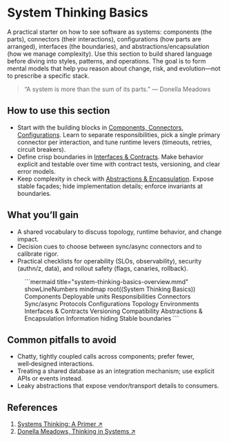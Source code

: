 
# System Thinking Basics

A practical starter on how to see software as systems: components (the parts), connectors (their interactions), configurations (how parts are arranged), interfaces (the boundaries), and abstractions/encapsulation (how we manage complexity). Use this section to build shared language before diving into styles, patterns, and operations. The goal is to form mental models that help you reason about change, risk, and evolution—not to prescribe a specific stack.

> “A system is more than the sum of its parts.” — Donella Meadows

## How to use this section

- Start with the building blocks in [Components, Connectors, Configurations](./components-connectors-configurations). Learn to separate responsibilities, pick a single primary connector per interaction, and tune runtime levers (timeouts, retries, circuit breakers).
- Define crisp boundaries in [Interfaces & Contracts](./interfaces-and-contracts). Make behavior explicit and testable over time with contract tests, versioning, and clear error models.
- Keep complexity in check with [Abstractions & Encapsulation](./abstractions-and-encapsulation). Expose stable façades; hide implementation details; enforce invariants at boundaries.

## What you’ll gain

- A shared vocabulary to discuss topology, runtime behavior, and change impact.
- Decision cues to choose between sync/async connectors and to calibrate rigor.
- Practical checklists for operability (SLOs, observability), security (authn/z, data), and rollout safety (flags, canaries, rollback).

<Figure caption="A mind map overview of system thinking basics.">
```mermaid title="system-thinking-basics-overview.mmd" showLineNumbers
mindmap
  root((System Thinking Basics))
    Components
      Deployable units
      Responsibilities
    Connectors
      Sync/async
      Protocols
    Configurations
      Topology
      Environments
    Interfaces & Contracts
      Versioning
      Compatibility
    Abstractions & Encapsulation
      Information hiding
      Stable boundaries
```
</Figure>

## Common pitfalls to avoid

- Chatty, tightly coupled calls across components; prefer fewer, well‑designed interactions.
- Treating a shared database as an integration mechanism; use explicit APIs or events instead.
- Leaky abstractions that expose vendor/transport details to consumers.

<DocCardList items={useCurrentSidebarCategory().items} />

## References

<!-- markdownlint-disable MD033 -->
1. <a href="https://www.systems-thinking.org/" target="_blank" rel="nofollow noopener noreferrer">Systems Thinking: A Primer ↗️</a>
2. <a href="https://www.amazon.com/Thinking-Systems-Donella-H-Meadows/dp/1603580557" target="_blank" rel="nofollow noopener noreferrer">Donella Meadows, Thinking in Systems ↗️</a>
<!-- markdownlint-enable MD033 -->
